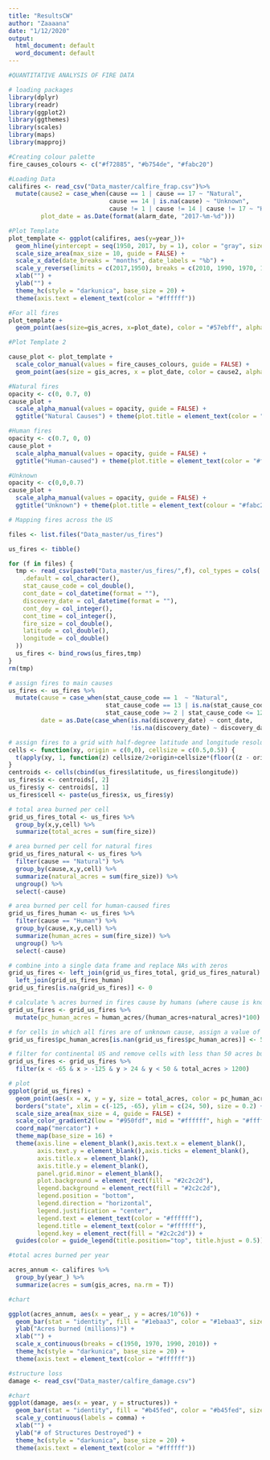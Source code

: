 ```yaml
---
title: "ResultsCW"
author: "Zaaaana"
date: "1/12/2020"
output:
  html_document: default
  word_document: default
---
```

```r
#QUANTITATIVE ANALYSIS OF FIRE DATA

# loading packages
library(dplyr)
library(readr)
library(ggplot2)
library(ggthemes)
library(scales)
library(maps)
library(mapproj)
```


```r

#Creating colour palette
fire_causes_colours <- c("#f72885", "#b754de", "#fabc20")

#Loading Data
califires <- read_csv("Data_master/calfire_frap.csv")%>%
  mutate(cause2 = case_when(cause == 1 | cause == 17 ~ "Natural",
                            cause == 14 | is.na(cause) ~ "Unknown",
                            cause != 1 | cause != 14 | cause != 17 ~ "Human"),
         plot_date = as.Date(format(alarm_date, "2017-%m-%d")))

#Plot Template
plot_template <- ggplot(califires, aes(y=year_))+
  geom_hline(yintercept = seq(1950, 2017, by = 1), color = "gray", size = 0.05) +
  scale_size_area(max_size = 10, guide = FALSE) + 
  scale_x_date(date_breaks = "months", date_labels = "%b") + 
  scale_y_reverse(limits = c(2017,1950), breaks = c(2010, 1990, 1970, 1950)) + 
  xlab("") +
  ylab("") +
  theme_hc(style = "darkunica", base_size = 20) +
  theme(axis.text = element_text(color = "#ffffff"))

#For all fires
plot_template +
  geom_point(aes(size=gis_acres, x=plot_date), color = "#57ebff", alpha = 0.7)
```


```r
#Plot Template 2

cause_plot <- plot_template + 
  scale_color_manual(values = fire_causes_colours, guide = FALSE) + 
  geom_point(aes(size = gis_acres, x = plot_date, color = cause2, alpha = cause2))

#Natural fires
opacity <- c(0, 0.7, 0)
cause_plot +
  scale_alpha_manual(values = opacity, guide = FALSE) +
  ggtitle("Natural Causes") + theme(plot.title = element_text(color = "#d397fc", size = 16, hjust = 0.5))

#Human fires
opacity <- c(0.7, 0, 0)
cause_plot +
  scale_alpha_manual(values = opacity, guide = FALSE) + 
  ggtitle("Human-caused") + theme(plot.title = element_text(color = "#f72885", size = 16, hjust = 0.5))

#Unknown
opacity <- c(0,0,0.7)
cause_plot +
  scale_alpha_manual(values = opacity, guide = FALSE) +
  ggtitle("Unknown") + theme(plot.title = element_text(colour = "#fabc20", size = 16, hjust = 0.5))
```

```r
# Mapping fires across the US

files <- list.files("Data_master/us_fires")

us_fires <- tibble()

for (f in files) {
  tmp <- read_csv(paste0("Data_master/us_fires/",f), col_types = cols(
    .default = col_character(),
    stat_cause_code = col_double(),
    cont_date = col_datetime(format = ""),
    discovery_date = col_datetime(format = ""),
    cont_doy = col_integer(),
    cont_time = col_integer(),
    fire_size = col_double(),
    latitude = col_double(),
    longitude = col_double()
  ))
  us_fires <- bind_rows(us_fires,tmp)
}
rm(tmp)

```

```r
# assign fires to main causes
us_fires <- us_fires %>%
  mutate(cause = case_when(stat_cause_code == 1  ~ "Natural",
                           stat_cause_code == 13 | is.na(stat_cause_code) ~ "Unknown",
                           stat_cause_code >= 2 | stat_cause_code <= 12 ~ "Human"),
         date = as.Date(case_when(is.na(discovery_date) ~ cont_date,
                                  !is.na(discovery_date) ~ discovery_date)))

# assign fires to a grid with half-degree latitude and longitude resolution
cells <- function(xy, origin = c(0,0), cellsize = c(0.5,0.5)) {
  t(apply(xy, 1, function(z) cellsize/2+origin+cellsize*(floor((z - origin)/cellsize))))
}
centroids <- cells(cbind(us_fires$latitude, us_fires$longitude))
us_fires$x <- centroids[, 2]
us_fires$y <- centroids[, 1]
us_fires$cell <- paste(us_fires$x, us_fires$y)

# total area burned per cell
grid_us_fires_total <- us_fires %>%
  group_by(x,y,cell) %>%
  summarize(total_acres = sum(fire_size))

# area burned per cell for natural fires
grid_us_fires_natural <- us_fires %>%
  filter(cause == "Natural") %>%
  group_by(cause,x,y,cell) %>%
  summarize(natural_acres = sum(fire_size)) %>%
  ungroup() %>%
  select(-cause)

# area burned per cell for human-caused fires
grid_us_fires_human <- us_fires %>%
  filter(cause == "Human") %>%
  group_by(cause,x,y,cell) %>%
  summarize(human_acres = sum(fire_size)) %>%
  ungroup() %>%
  select(-cause)

# combine into a single data frame and replace NAs with zeros
grid_us_fires <- left_join(grid_us_fires_total, grid_us_fires_natural) %>%
  left_join(grid_us_fires_human)
grid_us_fires[is.na(grid_us_fires)] <- 0

# calculate % acres burned in fires cause by humans (where cause is known)
grid_us_fires <- grid_us_fires %>%
  mutate(pc_human_acres = human_acres/(human_acres+natural_acres)*100)

# for cells in which all fires are of unknown cause, assign a value of 50%
grid_us_fires$pc_human_acres[is.nan(grid_us_fires$pc_human_acres)] <- 50

# filter for continental US and remove cells with less than 50 acres burned per year
grid_us_fires <- grid_us_fires %>%
  filter(x < -65 & x > -125 & y > 24 & y < 50 & total_acres > 1200)

# plot
ggplot(grid_us_fires) +
  geom_point(aes(x = x, y = y, size = total_acres, color = pc_human_acres), alpha = 0.7) +
  borders("state", xlim = c(-125, -65), ylim = c(24, 50), size = 0.2) +
  scale_size_area(max_size = 4, guide = FALSE) +
  scale_color_gradient2(low = "#950fdf", mid = "#ffffff", high = "#ffff00", midpoint = 50, guide = "legend", name = "% burned in human-caused fires") +
  coord_map("mercator") +
  theme_map(base_size = 16) +
  theme(axis.line = element_blank(),axis.text.x = element_blank(),
        axis.text.y = element_blank(),axis.ticks = element_blank(),
        axis.title.x = element_blank(),
        axis.title.y = element_blank(),
        panel.grid.minor = element_blank(),
        plot.background = element_rect(fill = "#2c2c2d"),
        legend.background = element_rect(fill = "#2c2c2d"),
        legend.position = "bottom",
        legend.direction = "horizontal",
        legend.justification = "center",
        legend.text = element_text(color = "#ffffff"),
        legend.title = element_text(color = "#ffffff"),
        legend.key = element_rect(fill = "#2c2c2d")) +
  guides(color = guide_legend(title.position="top", title.hjust = 0.5))

```

```r
#total acres burned per year

acres_annum <- califires %>%
  group_by(year_) %>%
  summarize(acres = sum(gis_acres, na.rm = T))

#chart

ggplot(acres_annum, aes(x = year_, y = acres/10^6)) + 
  geom_bar(stat = "identity", fill = "#1ebaa3", color = "#1ebaa3", size = 0, alpha = 0.7) +
  ylab("Acres burned (millions)") + 
  xlab("") + 
  scale_x_continuous(breaks = c(1950, 1970, 1990, 2010)) +
  theme_hc(style = "darkunica", base_size = 20) +
  theme(axis.text = element_text(color = "#ffffff"))
```
```r
#structure loss 
damage <- read_csv("Data_master/calfire_damage.csv")

#chart
ggplot(damage, aes(x = year, y = structures)) +
  geom_bar(stat = "identity", fill = "#b45fed", color = "#b45fed", size = 0, alpha = 0.7) + 
  scale_y_continuous(labels = comma) +
  xlab("") +
  ylab("# of Structures Destroyed") +
  theme_hc(style = "darkunica", base_size = 20) +
  theme(axis.text = element_text(color = "#ffffff"))
```

